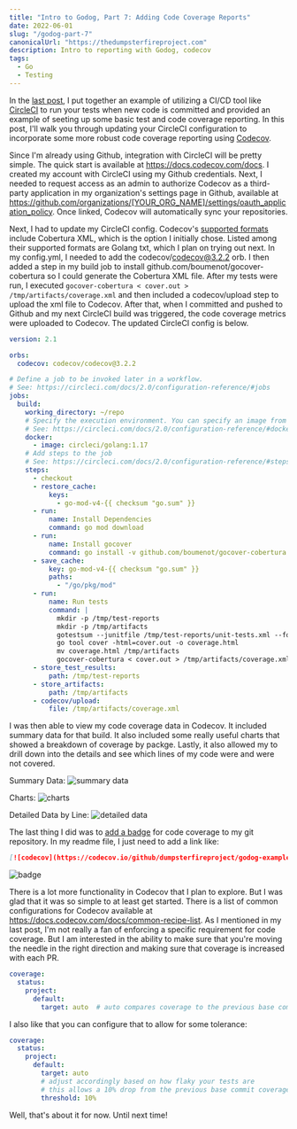 ```yaml
---
title: "Intro to Godog, Part 7: Adding Code Coverage Reports"
date: 2022-06-01
slug: "/godog-part-7"
canonicalUrl: "https://thedumpsterfireproject.com"
description: Intro to reporting with Godog, codecov
tags:
  - Go
  - Testing
---
```


In the [last post](https://thedumpsterfireproject.com/godog-part-6), I put together an example of utilizing
a CI/CD tool like [CircleCI](https://circleci.com) to run your tests when new code is committed and provided
an example of seeting up some basic test and code coverage reporting. In this post, I'll walk you through
updating your CircleCI configuration to incorporate some more robust code coverage reporting using 
[Codecov](https://about.codecov.io).

Since I'm already using Github, integration with CircleCI will be pretty simple. The quick start is available
at https://docs.codecov.com/docs. I created my account with CircleCI using my Github credentials. Next, I needed
to request access as an admin to authorize Codecov as a third-party application in my organization's settings
page in Github, available at https://github.com/organizations/[YOUR_ORG_NAME]/settings/oauth_application_policy.
Once linked, Codecov will automatically sync your repositories.

Next, I had to update my CircleCI config. Codecov's [supported formats](https://docs.codecov.com/docs/supported-report-formats)
include Cobertura XML, which is the option I initially chose. Listed among their supported formats are Golang txt,
which I plan on trying out next. In my config.yml, I needed to add the codecov/codecov@3.2.2 orb. I then
added a step in my build job to install github.com/boumenot/gocover-cobertura so I could generate the Cobertura XML
file. After my tests were run, I executed `gocover-cobertura < cover.out > /tmp/artifacts/coverage.xml` and then
included a codecov/upload step to upload the xml file to Codecov. After that, when I committed and pushed to Github
and my next CircleCI build was triggered, the code coverage metrics were uploaded to Codecov. The updated
CircleCI config is below.

```yaml
version: 2.1

orbs:
  codecov: codecov/codecov@3.2.2

# Define a job to be invoked later in a workflow.
# See: https://circleci.com/docs/2.0/configuration-reference/#jobs
jobs:
  build:
    working_directory: ~/repo
    # Specify the execution environment. You can specify an image from Dockerhub or use one of our Convenience Images from CircleCI's Developer Hub.
    # See: https://circleci.com/docs/2.0/configuration-reference/#docker-machine-macos-windows-executor
    docker:
      - image: circleci/golang:1.17
    # Add steps to the job
    # See: https://circleci.com/docs/2.0/configuration-reference/#steps
    steps:
      - checkout
      - restore_cache:
          keys:
            - go-mod-v4-{{ checksum "go.sum" }}
      - run:
          name: Install Dependencies
          command: go mod download
      - run:
          name: Install gocover
          command: go install -v github.com/boumenot/gocover-cobertura
      - save_cache:
          key: go-mod-v4-{{ checksum "go.sum" }}
          paths:
            - "/go/pkg/mod"
      - run:
          name: Run tests
          command: |
            mkdir -p /tmp/test-reports
            mkdir -p /tmp/artifacts
            gotestsum --junitfile /tmp/test-reports/unit-tests.xml --format standard-verbose -- -coverprofile=cover.out -covermode count ./...
            go tool cover -html=cover.out -o coverage.html
            mv coverage.html /tmp/artifacts
            gocover-cobertura < cover.out > /tmp/artifacts/coverage.xml
      - store_test_results:
          path: /tmp/test-reports
      - store_artifacts:
          path: /tmp/artifacts
      - codecov/upload:
          file: /tmp/artifacts/coverage.xml
```

I was then able to view my code coverage data in Codecov. It included summary data for that build. It also
included some really useful charts that showed a breakdown of coverage by packge. Lastly, it also allowed
my to drill down into the details and see which lines of my code were and were not covered.

Summary Data:
![summary data](./build-summary.png)

Charts:
![charts](./charts.png)

Detailed Data by Line:
![detailed data](./details.png)

The last thing I did was to [add a badge](https://docs.codecov.com/docs/status-badges) for code coverage to
my git repository.  In my readme file, I just need to add a link like:
```markdown
[![codecov](https://codecov.io/github/dumpsterfireproject/godog-examples/branch/main/graph/badge.svg?token=NS3QM5LRM5)](https://codecov.io/github/dumpsterfireproject/godog-examples)
```

![badge](./badge.png)

There is a lot more functionality in Codecov that I plan to explore. But I was glad that it was so simple to
at least get started. There is a list of common configurations for Codecov available at https://docs.codecov.com/docs/common-recipe-list.
As I mentioned in my last post, I'm not really a fan of enforcing a specific requirement for code coverage.
But I am interested in the ability to make sure that you're moving the needle in the right direction and making
sure that coverage is increased with each PR.

```yaml
coverage:
  status:
    project:
      default:
        target: auto  # auto compares coverage to the previous base commit
```

I also like that you can configure that to allow for some tolerance:

```yaml
coverage:
  status:
    project:
      default:
        target: auto
        # adjust accordingly based on how flaky your tests are
        # this allows a 10% drop from the previous base commit coverage
        threshold: 10%
```

Well, that's about it for now.  Until next time!
